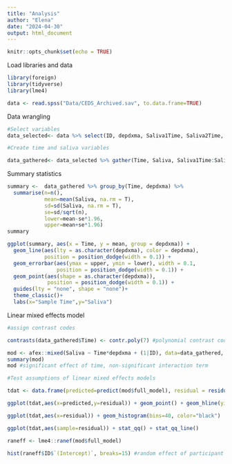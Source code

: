 ```yaml
---
title: "Analysis"
author: "Elena"
date: "2024-04-30"
output: html_document
---
```


```r
knitr::opts_chunk$set(echo = TRUE)
```

Load libraries and data
```r
library(foreign)
library(tidyverse)
library(lme4)

data <- read.spss("Data/CEDS_Archived.sav", to.data.frame=TRUE)
```

Data wrangling

```r
#Select variables
data_selected<- data %>% select(ID, depdxma, Saliva1Time, Saliva2Time, Saliva3Time, Saliva4Time, Saliva5Time, Saliva6Time, Saliva7Time, Saliva1done, Saliva2done, Saliva3done, Saliva4done, Saliva5done, Saliva6done, Saliva7done) %>% mutate(ID = as.factor(ID))

#Create time and saliva variables

data_gathered<- data_selected %>% gather(Time, Saliva, Saliva1Time:Saliva7Time)%>%filter(Saliva1done == "yes" & Saliva2done == "yes" & Saliva3done == "yes" & Saliva4done == "yes" & Saliva5done == "yes" & Saliva6done == "yes" & Saliva7done == "yes")%>% select(ID, depdxma, Time, Saliva)%>% filter(depdxma=="1" | depdxma == "0") %>% mutate(Time = as.factor(Time)) #filter only those that completed all samples and then select only the relevant columns.
```

Summary statistics

```r
summary <-  data_gathered %>% group_by(Time, depdxma) %>%
  summarise(n=n(),
            mean=mean(Saliva, na.rm = T),
            sd=sd(Saliva, na.rm = T),
            se=sd/sqrt(n),
            lower=mean-se*1.96,
            upper=mean+se*1.96)
summary

ggplot(summary, aes(x = Time, y = mean, group = depdxma)) +
  geom_line(aes(lty = as.character(depdxma), color = depdxma),
            position = position_dodge(width = 0.1)) +
  geom_errorbar(aes(ymax = upper, ymin = lower), width = 0.1,
                position = position_dodge(width = 0.1)) +
  geom_point(aes(shape = as.character(depdxma)),
             position = position_dodge(width = 0.1)) +
  guides(lty = "none", shape = "none")+
  theme_classic()+
  labs(x="Sample Time",y="Saliva")
```

Linear mixed effects model

```r
#assign contrast codes

contrasts(data_gathered$Time) <- contr.poly(7) #polynomial contrast codes are chosen because the blocks are ordinal and equally

mod <- afex::mixed(Saliva ~ Time*depdxma + (1|ID), data=data_gathered, check_contrasts = FALSE, method="KR") #andrea suggested to add random slopes of time to see how slopes vary.
summary(mod)
mod #significant effect of time, non-significant interaction term

#Test assumptions of linear mixed effects models

tdat <- data.frame(predicted=predict(mod$full_model), residual = residuals(mod$full_model))

ggplot(tdat,aes(x=predicted,y=residual)) + geom_point() + geom_hline(yintercept=0, lty=3)

ggplot(tdat,aes(x=residual)) + geom_histogram(bins=40, color="black")

ggplot(tdat,aes(sample=residual)) + stat_qq() + stat_qq_line()

raneff <- lme4::ranef(mod$full_model)

hist(raneff$ID$`(Intercept)`, breaks=15) #random effect of participant normal
```
